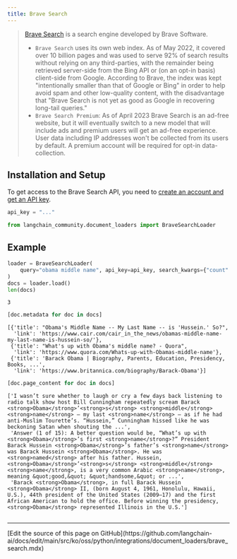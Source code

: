 ```yaml
---
title: Brave Search
---
```


>[Brave Search](https://en.wikipedia.org/wiki/Brave_Search) is a search engine developed by Brave Software.
>
> - `Brave Search` uses its own web index. As of May 2022, it covered over 10 billion pages and was used to serve 92%
> of search results without relying on any third-parties, with the remainder being retrieved
> server-side from the Bing API or (on an opt-in basis) client-side from Google. According
> to Brave, the index was kept "intentionally smaller than that of Google or Bing" in order to
> help avoid spam and other low-quality content, with the disadvantage that "Brave Search is
> not yet as good as Google in recovering long-tail queries."
>- `Brave Search Premium`: As of April 2023 Brave Search is an ad-free website, but it will
> eventually switch to a new model that will include ads and premium users will get an ad-free experience.
> User data including IP addresses won't be collected from its users by default. A premium account
> will be required for opt-in data-collection.

## Installation and Setup

To get access to the Brave Search API, you need to [create an account and get an API key](https://api.search.brave.com/app/dashboard).

```python
api_key = "..."
```

```python
from langchain_community.document_loaders import BraveSearchLoader
```

## Example

```python
loader = BraveSearchLoader(
    query="obama middle name", api_key=api_key, search_kwargs={"count": 3}
)
docs = loader.load()
len(docs)
```

```output
3
```

```python
[doc.metadata for doc in docs]
```

```output
[{'title': "Obama's Middle Name -- My Last Name -- is 'Hussein.' So?",
  'link': 'https://www.cair.com/cair_in_the_news/obamas-middle-name-my-last-name-is-hussein-so/'},
 {'title': "What's up with Obama's middle name? - Quora",
  'link': 'https://www.quora.com/Whats-up-with-Obamas-middle-name'},
 {'title': 'Barack Obama | Biography, Parents, Education, Presidency, Books, ...',
  'link': 'https://www.britannica.com/biography/Barack-Obama'}]
```

```python
[doc.page_content for doc in docs]
```

```output
['I wasn’t sure whether to laugh or cry a few days back listening to radio talk show host Bill Cunningham repeatedly scream Barack <strong>Obama</strong>’<strong>s</strong> <strong>middle</strong> <strong>name</strong> — my last <strong>name</strong> — as if he had anti-Muslim Tourette’s. “Hussein,” Cunningham hissed like he was beckoning Satan when shouting the ...',
 'Answer (1 of 15): A better question would be, “What’s up with <strong>Obama</strong>’s first <strong>name</strong>?” President Barack Hussein <strong>Obama</strong>’s father’s <strong>name</strong> was Barack Hussein <strong>Obama</strong>. He was <strong>named</strong> after his father. Hussein, <strong>Obama</strong>’<strong>s</strong> <strong>middle</strong> <strong>name</strong>, is a very common Arabic <strong>name</strong>, meaning &quot;good,&quot; &quot;handsome,&quot; or ...',
 'Barack <strong>Obama</strong>, in full Barack Hussein <strong>Obama</strong> II, (born August 4, 1961, Honolulu, Hawaii, U.S.), 44th president of the United States (2009–17) and the first African American to hold the office. Before winning the presidency, <strong>Obama</strong> represented Illinois in the U.S.']
```

```python

```

---

<Callout icon="pen-to-square" iconType="regular">
  [Edit the source of this page on GitHub](https://github.com/langchain-ai/docs/edit/main/src/ko/oss/python/integrations/document_loaders/brave_search.mdx)
</Callout>
